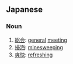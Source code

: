 ==Japanese==
===Noun===
{{ja-noun|h|rom=sōkai}}
#[[総会]]: [[general]] [[meeting]]
#[[掃海]]: [[minesweeping]]
#[[爽快]]: [[refreshing]]
